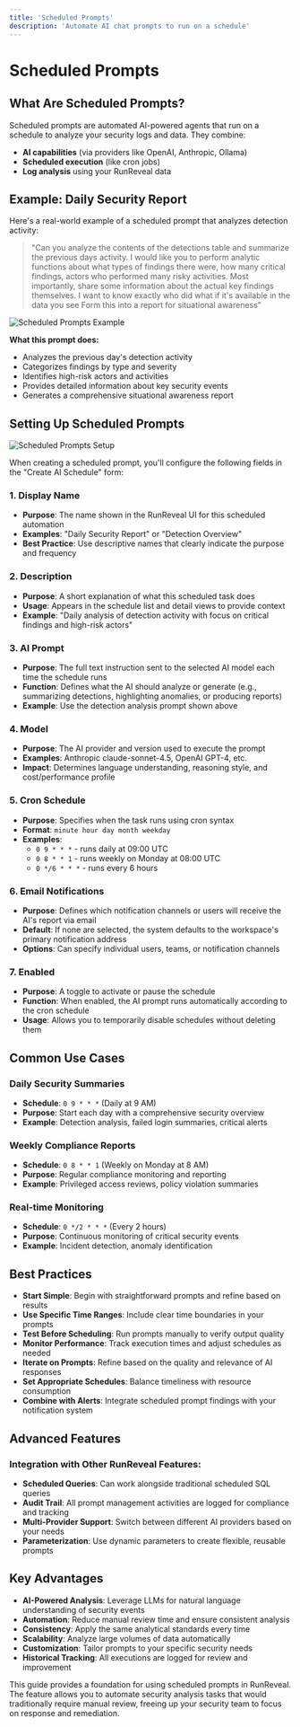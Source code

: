 ```yaml
---
title: 'Scheduled Prompts'
description: 'Automate AI chat prompts to run on a schedule'
---
```


# Scheduled Prompts

## What Are Scheduled Prompts?

Scheduled prompts are automated AI-powered agents that run on a schedule to analyze your security logs and data. They combine:

- **AI capabilities** (via providers like OpenAI, Anthropic, Ollama)
- **Scheduled execution** (like cron jobs)
- **Log analysis** using your RunReveal data

## Example: Daily Security Report

Here's a real-world example of a scheduled prompt that analyzes detection activity:

> "Can you analyze the contents of the detections table and summarize the previous days activity. 
I would like you to perform analytic functions about what types of findings there were, how many critical findings, actors who performed many risky activities. Most importantly, share some information about the actual key findings themselves. 
I want to know exactly who did what if it's available in the data you see 
Form this into a report for situational awareness"



![Scheduled Prompts Example](/scheduledprompts-1.png)


**What this prompt does:**
- Analyzes the previous day's detection activity
- Categorizes findings by type and severity
- Identifies high-risk actors and activities
- Provides detailed information about key security events
- Generates a comprehensive situational awareness report

## Setting Up Scheduled Prompts

![Scheduled Prompts Setup](/scheduledprompts-2.png)

When creating a scheduled prompt, you'll configure the following fields in the "Create AI Schedule" form:

### 1. Display Name
- **Purpose**: The name shown in the RunReveal UI for this scheduled automation
- **Examples**: "Daily Security Report" or "Detection Overview"
- **Best Practice**: Use descriptive names that clearly indicate the purpose and frequency

### 2. Description
- **Purpose**: A short explanation of what this scheduled task does
- **Usage**: Appears in the schedule list and detail views to provide context
- **Example**: "Daily analysis of detection activity with focus on critical findings and high-risk actors"

### 3. AI Prompt
- **Purpose**: The full text instruction sent to the selected AI model each time the schedule runs
- **Function**: Defines what the AI should analyze or generate (e.g., summarizing detections, highlighting anomalies, or producing reports)
- **Example**: Use the detection analysis prompt shown above

### 4. Model
- **Purpose**: The AI provider and version used to execute the prompt
- **Examples**: Anthropic claude-sonnet-4.5, OpenAI GPT-4, etc.
- **Impact**: Determines language understanding, reasoning style, and cost/performance profile

### 5. Cron Schedule
- **Purpose**: Specifies when the task runs using cron syntax
- **Format**: `minute hour day month weekday`
- **Examples**: 
  - `0 9 * * *` - runs daily at 09:00 UTC
  - `0 8 * * 1` - runs weekly on Monday at 08:00 UTC
  - `0 */6 * * *` - runs every 6 hours

### 6. Email Notifications
- **Purpose**: Defines which notification channels or users will receive the AI's report via email
- **Default**: If none are selected, the system defaults to the workspace's primary notification address
- **Options**: Can specify individual users, teams, or notification channels

### 7. Enabled
- **Purpose**: A toggle to activate or pause the schedule
- **Function**: When enabled, the AI prompt runs automatically according to the cron schedule
- **Usage**: Allows you to temporarily disable schedules without deleting them

## Common Use Cases

### Daily Security Summaries
- **Schedule**: `0 9 * * *` (Daily at 9 AM)
- **Purpose**: Start each day with a comprehensive security overview
- **Example**: Detection analysis, failed login summaries, critical alerts

### Weekly Compliance Reports
- **Schedule**: `0 8 * * 1` (Weekly on Monday at 8 AM)
- **Purpose**: Regular compliance monitoring and reporting
- **Example**: Privileged access reviews, policy violation summaries

### Real-time Monitoring
- **Schedule**: `0 */2 * * *` (Every 2 hours)
- **Purpose**: Continuous monitoring of critical security events
- **Example**: Incident detection, anomaly identification

## Best Practices

- **Start Simple**: Begin with straightforward prompts and refine based on results
- **Use Specific Time Ranges**: Include clear time boundaries in your prompts
- **Test Before Scheduling**: Run prompts manually to verify output quality
- **Monitor Performance**: Track execution times and adjust schedules as needed
- **Iterate on Prompts**: Refine based on the quality and relevance of AI responses
- **Set Appropriate Schedules**: Balance timeliness with resource consumption
- **Combine with Alerts**: Integrate scheduled prompt findings with your notification system

## Advanced Features

### Integration with Other RunReveal Features:
- **Scheduled Queries**: Can work alongside traditional scheduled SQL queries
- **Audit Trail**: All prompt management activities are logged for compliance and tracking
- **Multi-Provider Support**: Switch between different AI providers based on your needs
- **Parameterization**: Use dynamic parameters to create flexible, reusable prompts

## Key Advantages

- **AI-Powered Analysis**: Leverage LLMs for natural language understanding of security events
- **Automation**: Reduce manual review time and ensure consistent analysis
- **Consistency**: Apply the same analytical standards every time
- **Scalability**: Analyze large volumes of data automatically
- **Customization**: Tailor prompts to your specific security needs
- **Historical Tracking**: All executions are logged for review and improvement

This guide provides a foundation for using scheduled prompts in RunReveal. The feature allows you to automate security analysis tasks that would traditionally require manual review, freeing up your security team to focus on response and remediation.